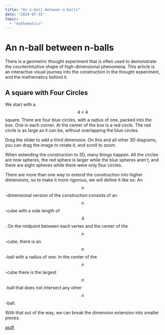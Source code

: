 ```yaml
---
title: "An n-ball between n-balls"
date: "2024-07-31"
topic:
  - "mathematics"
---
```

# An n-ball between n-balls

There is a geometric thought experiment that is often used to demonstrate the counterintuitive shape of high-dimensional phenomena. This article is an interactive visual journey into the construction in the thought experiment, and the mathematics behind it.

## A square with Four Circles

We start with a $$4 \times 4$$ square. There are four blue circles, with a radius of one, packed into the box. One in each corner.
At the center of the box is a red circle. The red circle is as large as it can be, without overlapping the blue circles.


<Diagram3D1 />

Drag the slider to add a third dimension.
On this and all other 3D diagrams, you can drag the image to rotate it, and scroll to zoom.

When extending the construction to 3D, many things happen.
All the circles are now spheres, the red sphere is larger while the blue spheres aren't,
and there are eight spheres while there were only four circles.

There are more than one way to extend the construction into higher dimensions, so to make it more rigorous, we will define it like so:
An $$n$$-dimensional version of the construction consists of an $$n$$-cube with a side length of $$4$$.
On the midpoint between each vertex and the center of the $$n$$-cube, there is an $$n$$-ball with a radius of one.
In the center of the $$n$$-cube there is the largest $$n$$-ball that does not intersect any other $$n$$-ball.

With that out of the way, we can break the dimension extension into smaller pieces.


<Diagram3D2 />

[asdf](https://www.youtube.com/watch?v=uU_Q2a0S0zI&t=1716s)
